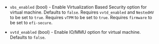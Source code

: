 <!-- Code generated from the comments of the FlagConfig struct in builder/vsphere/common/step_add_flag.go; DO NOT EDIT MANUALLY -->

- `vbs_enabled` (bool) - Enable Virtualization Based Security option for virtual machine. Defaults to `false`.
  Requires `vvtd_enabled` and `NestedHV` to be set to `true`.
  Requires `vTPM` to be set to `true`.
  Requires `firmware` to be set to `efi-secure`.

- `vvtd_enabled` (bool) - Enable IO/MMU option for virtual machine. Defaults to `false`.

<!-- End of code generated from the comments of the FlagConfig struct in builder/vsphere/common/step_add_flag.go; -->

